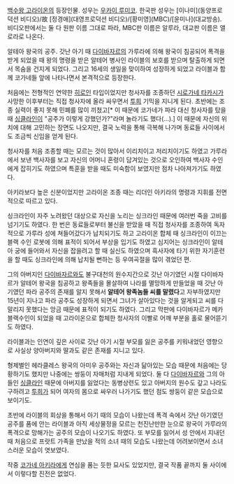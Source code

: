 [[백수왕 고라이온]]의 등장인물. 성우는 [[우카이 루미코]]. 한국판 성우는 [이나미](동양프로덕션 비디오)/故 [정경애](대영프로덕션 비디오)/[황미영](MBC)/[윤미나](대교방송).
비디오판에서는 둘 다 원판 이름 그대로 파라, MBC판 이름은 알루라, 대교판 이름은 앨로라로 나온다.

알테아 왕국의 공주. 갓난 아기 때 [[다이바자르]]의 가루라에 의해 왕국이 침공되어 폭격을 받게 되었을 때 왕의 명령을 받은 알테어 병사인 라이블의 보호를 받으며 탈출하게 되면서 목숨을 건지게 되었다. 그리고 16세의 생일을 맞이하여 성장하게 되었고 라이블과 함께 코가네들 앞에 나타나면서 본격적으로 등장한다. 

처음에는 전형적인 연약한 [[히로인]] 타입이었지만 청사자를 조종하던 [[시로가네 타카시]]가 사망한 이후부터는 직접 청사자에 올라 싸우면서 [[투희]] 기믹을 지니게 된다. 초반에는 조종 실력이 좋지 못해 민폐를 많이 끼쳤고[* 이 때문에 코가네가 파라 대신 청사자를 탔을 때 [[싱클라인]]이 "공주가 이렇게 강했던가?"라며 놀라기도 했다(...).] 이 때문에 자신의 위치에 대해 고민하는 장면도 나오지만, 결국 노력을 통해 극복해 나가며 동료들 사이에서도 조금씩 신임을 얻게 된다. 

청사자를 처음 조종할 때는 모르는 것이 많아서 이리치이고 저리치이기도 하였고 가루라에서 보낸 백사자를 보고 자신의 어머니 혼령이 담겨있는 것으로 오인하여 백사자 수인에게 잡히기도 하였으며 특훈을 받을 때도 미숙함이 보였지만 점차 나아져가기도 하였다. 

아키라보다 높은 신분이었지만 고라이온 조종 때는 리더인 아키라의 명령과 지휘를 전면적으로 따르고 있다. 

싱크라인이 자주 노려왔던 대상으로 자신을 노리는 싱크라인 때문에 여러번 죽을 고비를 넘기기도 하였다. 한 번은 동료들로부터 불신을 받았을 때 직접 청사자를 조종하여 독자적으로 가루라 성에 쳐들어갔다가 납치되기도 하고 고라이온 합체 때 싱크라인이 이끄는 블랙 수인 로봇에 의해 표적이 되어서 부상을 입기도 하였고 심지어는 싱크라인이 알테아 궁에 들어와서 자신을 잡을려고 할 때 실신도 하였으며 흑사자에 타기 위한 자기훈련을 할 때도 싱크라인에 의해 납치될 뻔하는 등 우여곡절을 많이 겪었던 편. 

그의 아버지인 [[다이바자르]]와도 불구대천의 원수지간으로 갓난 아기였던 시절 다이바자르가 알테어 왕국을 침공하고 왕족들을 몰살하여 나라를 멸망하게 만들었을 때 갓난 아기였던 파라 공주의 존재를 알지 못해서 '''알테어 왕족놈들 씨를 말렸다'''고 자부하였지만 15년이 지나고 파라 공주도 성장하게 되면서 그녀가 살아있다는 것을 알게되고 씨를 다 말리지 못했다는 앙금 때문에 표적이 되기도 하였다. 그리고 막판에 다이바자르가 메카블랙수인이 되었을 때 고라이온으로 합체한 청사자의 이빨로 어깨 부분을 홀로 물어뜯기도 하였다. 

라이블과는 인연이 깊은 사이로 갓난 아기 시절 부모를 잃은 공주를 키워내었던 영향으로 사실상 양아버지와 딸과도 같은 존재를 지니고 있다.

형제별인 헤라클레스 왕국의 아미우 공주와는 자신과 닮아있는 모습 때문에 처음에는 당황하기도 했지만 나중에는 쌍둥이 자매처럼 지내게 되었다. 둘 다 [[다이바자르]]와 그의 아들인 [[싱클라인]] 때문에 아버지를 잃었다는 동병상련도 있고 아버지의 원수도 갚고 나라도 구하려고 [[투희]]가 되어 여자의 몸으로 싸우러 나가기도 했던 점도 쌍둥이 같은 모습으로 보이기도. 

초반에 라이블의 회상을 통해서 아기 때의 모습이 나왔는데 폭격 속에서 갓난 아기였던 공주를 품에 안는 라이블과 아직 세상물정을 모르는 천진난만한 눈으로 왕국이 가루라의 폭격으로 망해가는 공주의 모습이 나오기도 하였다. 또 부모를 잃어서 성 안에서 지내던 때 처음으로 프랏트 가족을 만났을 적의 소녀 때의 모습도 나왔는데 어려보이면서 소녀스러운 모습이 엿보였다.

작중 [[코가네 아키라]]에게 연심을 품는 듯한 묘사도 있었지만, 결국 작품 끝까지 둘 사이에서 이렇다할 진전은 없었다.
